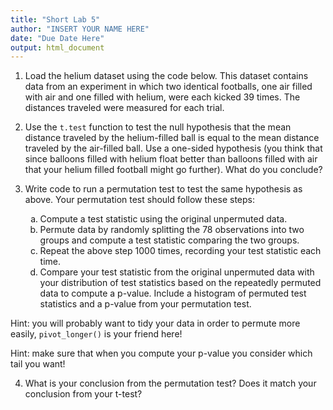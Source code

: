 ```yaml
---
title: "Short Lab 5"
author: "INSERT YOUR NAME HERE"
date: "Due Date Here"
output: html_document
---
```


1. Load the helium dataset using the code below. This dataset contains data from an experiment in which two identical footballs, one air filled with air and one filled with helium, were each kicked 39 times. The distances traveled were
measured for each trial.

2. Use the `t.test` function to test the null hypothesis that the mean distance traveled by the helium-filled ball is equal to the mean distance traveled by the air-filled ball. Use a one-sided hypothesis (you think that since balloons filled with helium float better than balloons filled with air that your helium filled football might go further). What do you conclude?

3. Write code to run a permutation test to test the same hypothesis as above. Your permutation test should follow these steps:
    a. Compute a test statistic using the original unpermuted data.
    b. Permute data by randomly splitting the 78 observations into two groups and compute a test statistic comparing the two groups.
    c. Repeat the above step 1000 times, recording your test statistic each time.
    d. Compare your test statistic from the original unpermuted data with your distribution of test statistics based on the repeatedly permuted data to compute a p-value. Include a histogram of permuted test statistics and a p-value from your permutation test. 

Hint: you will probably want to tidy your data in order to permute more easily, `pivot_longer()` is your friend here! 

Hint: make sure that when you compute your p-value you consider which tail you want! 

4. What is your conclusion from the permutation test? Does it match your conclusion from your t-test? 
